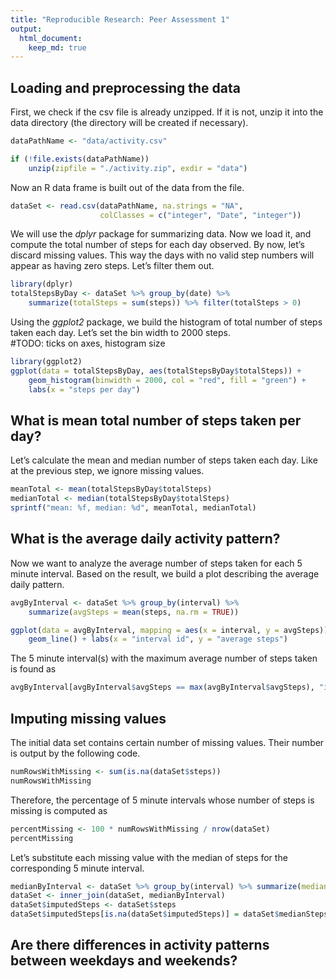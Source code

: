 ```yaml
---
title: "Reproducible Research: Peer Assessment 1"
output: 
  html_document:
    keep_md: true
---
```



## Loading and preprocessing the data

First, we check if the csv file is already unzipped. If it is not, unzip it into
the data directory (the directory will be created if necessary).

```r
dataPathName <- "data/activity.csv"

if (!file.exists(dataPathName))
    unzip(zipfile = "./activity.zip", exdir = "data")
```

Now an R data frame is built out of the data from the file.

```r
dataSet <- read.csv(dataPathName, na.strings = "NA", 
                    colClasses = c("integer", "Date", "integer"))
```

We will use the *dplyr* package for summarizing data.
Now we load it, and compute the total number of steps for each day observed.
By now, let's discard missing values. This way the days with no valid step numbers
will appear as having zero steps. Let's filter them out.

```r
library(dplyr)
totalStepsByDay <- dataSet %>% group_by(date) %>% 
    summarize(totalSteps = sum(steps)) %>% filter(totalSteps > 0)
```

Using the *ggplot2* package, we build the histogram of total number of steps taken
each day. Let's set the bin width to 2000 steps.  
#TODO: ticks on axes, histogram size

```r
library(ggplot2)
ggplot(data = totalStepsByDay, aes(totalStepsByDay$totalSteps)) +
    geom_histogram(binwidth = 2000, col = "red", fill = "green") + 
    labs(x = "steps per day")
```

## What is mean total number of steps taken per day?

Let's calculate the mean and median number of steps taken each day.
Like at the previous step, we ignore missing values.

```r
meanTotal <- mean(totalStepsByDay$totalSteps)
medianTotal <- median(totalStepsByDay$totalSteps)
sprintf("mean: %f, median: %d", meanTotal, medianTotal)
```

## What is the average daily activity pattern?

Now we want to analyze the average number of steps taken for each 5 minute interval.
Based on the result, we build a plot describing the average daily pattern.

```r
avgByInterval <- dataSet %>% group_by(interval) %>%
    summarize(avgSteps = mean(steps, na.rm = TRUE))

ggplot(data = avgByInterval, mapping = aes(x = interval, y = avgSteps)) +
    geom_line() + labs(x = "interval id", y = "average steps")
```

The 5 minute interval(s) with the maximum average number of steps taken
is found as

```r
avgByInterval[avgByInterval$avgSteps == max(avgByInterval$avgSteps), "interval"]
```

## Imputing missing values

The initial data set contains certain number of missing values. Their number is output by the following code.

```r
numRowsWithMissing <- sum(is.na(dataSet$steps))
numRowsWithMissing
```

Therefore, the percentage of 5 minute intervals whose number of steps is missing is computed as

```r
percentMissing <- 100 * numRowsWithMissing / nrow(dataSet)
percentMissing
```

Let's substitute each missing value with the median of steps for the corresponding 5 minute interval.

```r
medianByInterval <- dataSet %>% group_by(interval) %>% summarize(medianSteps = median(steps, na.rm = TRUE))
dataSet <- inner_join(dataSet, medianByInterval)
dataSet$imputedSteps <- dataSet$steps
dataSet$imputedSteps[is.na(dataSet$imputedSteps)] = dataSet$medianSteps[is.na(dataSet$imputedSteps)]
```


## Are there differences in activity patterns between weekdays and weekends?
